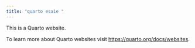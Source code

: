 ```yaml
---
title: "quarto esaie "
---
```


This is a Quarto website.

To learn more about Quarto websites visit <https://quarto.org/docs/websites>.
